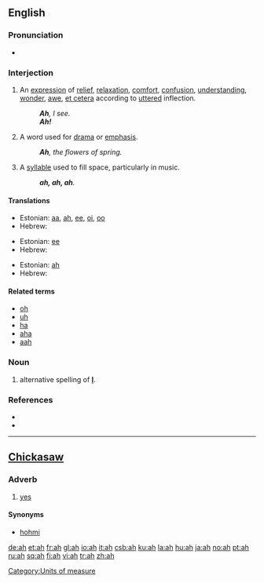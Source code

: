 {{see|Ah|AH|aah|ahh}}
==English==

===Pronunciation===
*{{audio|en-us-ah.ogg|Audio (US)}}
*:{{rhymes|ɑː}}

===Interjection===
{{en-intj}}

# An [[expression]] of [[relief]], [[relaxation]], [[comfort]], [[confusion]], [[understanding]], [[wonder]], [[awe]], [[et cetera]] according to [[uttered]] inflection.
#: '''''Ah''', I see.''
#: '''''Ah!'''''
# A word used for [[drama]] or [[emphasis]].
#: '''''Ah''', the flowers of spring.''
# A [[syllable]] used to fill space, particularly in music.
#: '''''ah, ah, ah'''.''

====Translations====
{{trans-top|an expression}}
*Estonian: [[aa]], [[#Estonian|ah]], [[ee]], [[oi]], [[oo]]
*Hebrew: {{he-translation|אבוי|avoy}}
{{trans-mid}}
{{trans-bottom}}

{{trans-top|word to fill space}}
*Estonian: [[ee]]
*Hebrew: {{he-translation|אבוי|avoy}}
{{trans-mid}}
{{trans-bottom}}

{{trans-top|word used for drama}}
*Estonian: [[#Estonian|ah]]
*Hebrew: {{he-translation|אבוי|avoy}}
{{trans-mid}}
{{trans-bottom}}

====Related terms====
*[[oh]]
*[[uh]]
*[[ha]]
*[[aha]]
*[[aah]]

===Noun===
{{en-noun}}
# {{context|nonstandard|slang}} alternative spelling of '''[[I]]'''.

===References===
*{{R:American Heritage 2000|ah}}
*{{R:Dictionary.com|ah}}

[[Category:Units of measure]]

----

==[[Chickasaw]]==

===Adverb===
{{infl|cic|adverb}}

# [[yes]]

====Synonyms====
*[[hohmi]]

[[de:ah]]
[[et:ah]]
[[fr:ah]]
[[gl:ah]]
[[io:ah]]
[[it:ah]]
[[csb:ah]]
[[ku:ah]]
[[la:ah]]
[[hu:ah]]
[[ja:ah]]
[[no:ah]]
[[pt:ah]]
[[ru:ah]]
[[sq:ah]]
[[fi:ah]]
[[vi:ah]]
[[tr:ah]]
[[zh:ah]]